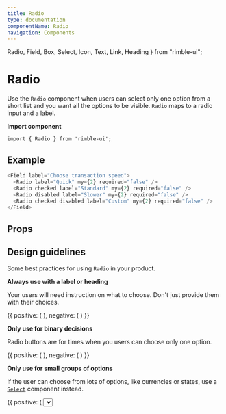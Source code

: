 ```yaml
---
title: Radio
type: documentation
componentName: Radio
navigation: Components
---
```


  Radio,
  Field,
  Box,
  Select,
  Icon,
  Text,
  Link,
  Heading
} from "rimble-ui";

# Radio

Use the `Radio` component when users can select only one option from a short list and you want all the options to be visible. `Radio` maps to a radio input and a label.

**Import component**

```lang=jsx
import { Radio } from 'rimble-ui';
```

## Example

```js is=react-live
<Field label="Choose transaction speed">
  <Radio label="Quick" my={2} required="false" />
  <Radio checked label="Standard" my={2} required="false" />
  <Radio disabled label="Slower" my={2} required="false" />
  <Radio checked disabled label="Custom" my={2} required="false" />
</Field>
```

## Props

<PropsTable propMetaData={props.propMetaData} />

## Design guidelines

Some best practices for using `Radio` in your product.

**Always use with a label or heading**

Your users will need instruction on what to choose. Don't just provide them with their choices.

<DoDont>
  {{
    positive: (
      <Box>
        <Field label="Would you like alerts when the price changes?">
          <Radio label="Yes" required="true" my={2} />
          <Radio label="No" required="true" my={2} />
        </Field>
      </Box>
    ),
    negative: (
      <Box>
        <Radio label="Give me price changes" required="true" my={2} />
        <Radio label="Don't give me price changes" required="true" my={2} />
      </Box>
    )
  }}
</DoDont>

**Only use for binary decisions**

Radio buttons are for times when you users can choose only one option.

<DoDont>
  {{
    positive: (
      <Box>
        <Field label="Would you like alerts when the price changes?">
          <Radio label="Yes" required="true" my={2} />
          <Radio label="No" required="true" my={2} />
        </Field>
      </Box>
    ),
    negative: (
      <Box>
        <Field label="Choose any currencies you'd like to track">
          <Radio label="Ether (ETH)" required="true" my={2} />
          <Radio label="Bitcoin (BTC)" required="true" my={2} />
          <Radio label="Ethereum Classic (ETC)" required="true" my={2} />
          <Radio label="Litecoin (LTC)" required="true" my={2} />
        </Field>
      </Box>
    )
  }}
</DoDont>

**Only use for small groups of options**

If the user can choose from lots of options, like currencies or states, use a [`Select`](/Develop/Select) component instead.

<DoDont>
  {{
    positive: (
      <Box>
        <Field label="Choose your default currency">
          <Select
            items={[
              "ETH - Ether",
              "BTC - Bitcoin",
              "GNO - Gnosis",
              "GNT - Golem",
              "REP - Augur",
              "XRP - Ripple",
              "USD - Dollars",
              "GBP - Pounds",
              "YEN",
              "INR - Rupees"
            ]}
          />
        </Field>
      </Box>
    ),
    negative: (
      <Box>
        <Field required="true" label="Choose your default currency">
          <Radio label="ETH - Ether" required="true" my={2} />
          <Radio label="BTC - Bitcoin" required="true" my={2} />
          <Radio label="USD - Dollars" required="true" my={2} />
          <Radio label="GBP - Pounds" required="true" my={2} />
          <Radio label="XRP - Ripple" required="true" my={2} />
          <Radio label="GNO - Gnosis" required="true" my={2} />
          <Radio label="GNT - Golem" required="true" my={2} />
          <Radio label="REP - Augur" required="true" my={2} />
          <Radio label="YEN" required="true" my={2} />
          <Radio label="INR - Rupee" required="true" my={2} />
        </Field>
      </Box>
    )
  }}
</DoDont>

## Related components

- [`Select`](/components/rimble-ui/Select) - When users can only choose one option from a long list
- [`Checkbox`](/components/rimble-ui/Checkbox) – When users can choose 0 or multiple options from a list
